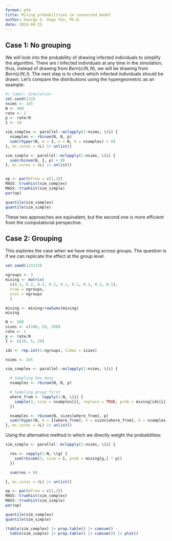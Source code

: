 ```yaml
---
format: gfm
title: Mixing probabilities in connected model
author: George G. Vega Yon, Ph.D.
date: 2024-04-25
---
```


## Case 1: No grouping

We will look into the probability of drawing infected individuals to simplify the algorithm. There are $I$ infected individuals at any time in the simulation; thus, instead of drawing from $Bern(c/N, N)$, we will be drawing from $Bern(c/N, I)$. The next step is to check which infected individuals should be drawn. Let's compare the distributions using the hypergeometric as an example:


```r
#| label: Simulation
set.seed(132)
nsims <- 1e5
N <- 400
rate <- 2
p <- rate/N
I <- 10

sim_complex <- parallel::mclapply(1:nsims, \(i) {
  nsamples <- rbinom(N, N, p)
  sum(rhyper(N, m = I, n = N, k = nsamples) > 0)
}, mc.cores = 4L) |> unlist()

sim_simple <- parallel::mclapply(1:nsims, \(i) {
  sum(rbinom(N, I, p) > 0) 
}, mc.cores = 4L) |> unlist()


op <- par(mfrow = c(1,2))
MASS::truehist(sim_complex)
MASS::truehist(sim_simple)
par(op)

quantile(sim_complex)
quantile(sim_simple)
```

These two approaches are equivalent, but the second one is more efficient from the computational perspective.

## Case 2: Grouping

This explores the case when we have mixing across groups. The question is if we can replicate the effect at the group level.

```r
set.seed(123133)

ngroups <- 3
mixing <- matrix(
  c(0.1, 0.2, 0.3, 0.2, 0.1, 0.2, 0.3, 0.2, 0.1),
  nrow = ngroups,
  ncol = ngroups
  )

mixing <- mixing/rowSums(mixing)
mixing

N <- 500
sizes <- c(100, 50, 350)
rate <- 1
p <- rate/N
I <- c(10, 5, 20)

ids <- rep.int(1:ngroups, times = sizes)

nsims <- 2e5

sim_complex <- parallel::mclapply(1:nsims, \(i) {

  # Sampling how many
  nsamples <- rbinom(N, N, p)

  # Sampling group first
  where_from <- lapply(1:N, \(i) {
    sample(3, size = nsamples[i], replace = TRUE, prob = mixing[ids[i],])
  })

  nsamples <- rbinom(N, sizes[where_from], p)
  sum(rhyper(N, m = I[where_from], n = sizes[where_from], k = nsamples) > 0)
}, mc.cores = 4L) |> unlist()
```

Using the alternative method in which we directly weight the probabilities:


```r
sim_simple <- parallel::mclapply(1:nsims, \(i) {

  res <- sapply(1:N, \(g) {
    sum(rbinom(3, size = I, prob = mixing[g,] * p))
  }) 

  sum(res > 0)

}, mc.cores = 4L) |> unlist()

op <- par(mfrow = c(1,2))
MASS::truehist(sim_complex)
MASS::truehist(sim_simple)
par(op)

quantile(sim_complex)
quantile(sim_simple)

(table(sim_complex) |> prop.table() |> cumsum() -
  table(sim_simple) |> prop.table() |> cumsum()) |> plot()

```